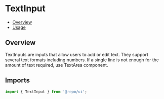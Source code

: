 

<Meta of={TextInputStories} />

# TextInput

- [Overview](#overview)
- [Usage](#usage)

## Overview

TextInputs are inputs that allow users to add or edit text. They support several text formats including numbers. If a single line is not enough for the amount of text required, use TextArea component.

## Imports

```js
import { TextInput } from '@repo/ui';
```
